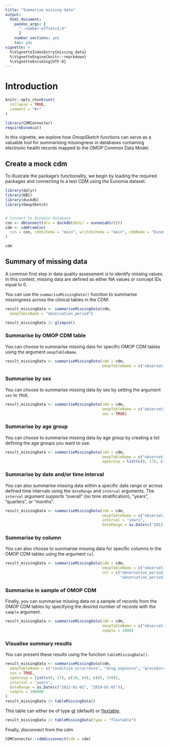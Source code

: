 ```yaml
---
title: "Summarise missing data"
output: 
  html_document:
    pandoc_args: [
      "--number-offset=1,0"
      ]
    number_sections: yes
    toc: yes
vignette: >
  %\VignetteIndexEntry{missing_data}
  %\VignetteEngine{knitr::rmarkdown}
  %\VignetteEncoding{UTF-8}
---
```


# Introduction

```r
knitr::opts_chunk$set(
  collapse = TRUE,
  comment = "#>"
)

library(CDMConnector)
requireEunomia()
```

In this vignette, we explore how *OmopSketch* functions can serve as a valuable tool for summarising missingness in databases containing electronic health records mapped to the OMOP Common Data Model.

## Create a mock cdm

To illustrate the package’s functionality, we begin by loading the required packages and connecting to a test CDM using the Eunomia dataset.

```r
library(dplyr)
library(DBI)
library(duckdb)
library(OmopSketch)


# Connect to Eunomia database
con <- dbConnect(drv = duckdb(dbdir = eunomiaDir()))
cdm <- cdmFromCon(
  con = con, cdmSchema = "main", writeSchema = "main", cdmName = "Eunomia"
)

cdm
```

## Summary of missing data

A common first step in data quality assessment is to identify missing values. In this contest, missing data are defined as either NA values or concept IDs equal to 0.

You can use the `summariseMissingData()` function to summarise missingness across the clinical tables in the CDM:

```r
result_missingData <- summariseMissingData(cdm,
  omopTableName = "observation_period")

result_missingData |> glimpse()
```

### Summarise by OMOP CDM table

You can choose to summarise missing data for specific OMOP CDM tables using the argument `omopTableName`.

```r
result_missingData <- summariseMissingData(cdm = cdm, 
                                           omopTableName = c("observation_period", "visit_occurrence", "condition_occurrence", "drug_exposure", "procedure_occurrence","device_exposure", "measurement", "observation", "death"))

```

### Summarise by sex

You can choose to summarise missing data by sex by setting the argument `sex` to `TRUE`.

```r
result_missingData <- summariseMissingData(cdm = cdm, 
                                           omopTableName = c("observation_period", "visit_occurrence", "condition_occurrence", "drug_exposure", "procedure_occurrence","device_exposure", "measurement", "observation", "death"),
                                           sex = TRUE)

```

### Summarise by age group

You can choose to summarise missing data by age group by creating a list defining the age groups you want to use.

```r
result_missingData <- summariseMissingData(cdm = cdm, 
                                           omopTableName = c("observation_period", "visit_occurrence", "condition_occurrence", "drug_exposure", "procedure_occurrence","device_exposure", "measurement", "observation", "death"), 
                                           ageGroup = list(c(0, 17), c(18, 64), c(65, 150)))

```

### Summarise by date and/or time interval

You can also summarise missing data within a specific date range or across defined time intervals using the `dateRange` and `interval` arguments. The `interval` argument supports "overall" (no time stratification), "years", "quarters", or "months".

```r
result_missingData <- summariseMissingData(cdm = cdm, 
                                           omopTableName = c("observation_period", "visit_occurrence", "condition_occurrence", "drug_exposure", "procedure_occurrence","device_exposure", "measurement", "observation", "death"), 
                                           interval = "years",
                                           dateRange = as.Date(c("2012-01-01", "2019-01-01")))


```

### Summarise by column

You can also choose to summarise missing data for specific columns in the OMOP CDM tables using the argument `col`.

```r
result_missingData <- summariseMissingData(cdm = cdm, 
                                           omopTableName = c("observation_period", "visit_occurrence", "condition_occurrence", "drug_exposure", "procedure_occurrence","device_exposure", "measurement", "observation", "death"),
                                           col = c("observation_period_start_date",
                                                   "observation_period_end_date"))

```

### Summarise in sample of OMOP CDM

Finally, you can summarise missing data on a sample of records from the OMOP CDM tables by specifying the desired number of records with the `sample` argument.

```r
result_missingData <- summariseMissingData(cdm = cdm, 
                                           omopTableName = c("observation_period", "visit_occurrence", "condition_occurrence", "drug_exposure", "procedure_occurrence","device_exposure", "measurement", "observation", "death"),
                                           sample = 1000)

```

### Visualise summary results

You can present these results using the function `tableMissingData()`.

```r
result_missingData <- summariseMissingData(cdm,
  omopTableName = c("condition_occurrence", "drug_exposure", "procedure_occurrence"),
  sex = TRUE,
  ageGroup = list(c(0, 17), c(18, 64), c(65, 150)),
  interval = "years",
  dateRange = as.Date(c("2012-01-01", "2019-01-01")),
  sample = 100000
)
result_missingData |> tableMissingData()
```

This table can either be of type [gt](https://gt.rstudio.com/) (default) or [flextable](https://davidgohel.github.io/flextable/).

```r
result_missingData |> tableMissingData(type = "flextable")
```

Finally, disconnect from the cdm

```r
CDMConnector::cdmDisconnect(cdm = cdm)
```
